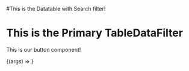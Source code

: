 
<Meta title="Components/TableData" component={TableDataFilter} />

#This is the Datatable with Search filter!

# This is the Primary TableDataFilter
This is our button component!

<Canvas>
  <Story
    name="TableData - With Filter"
    args={{
      ...TableDataFilter.defaultProps
    }}
  >
    {(args) => <TableDataFilter {...args} />}
  </Story>
</Canvas>

<ArgsTable of={TableDataFilter} />